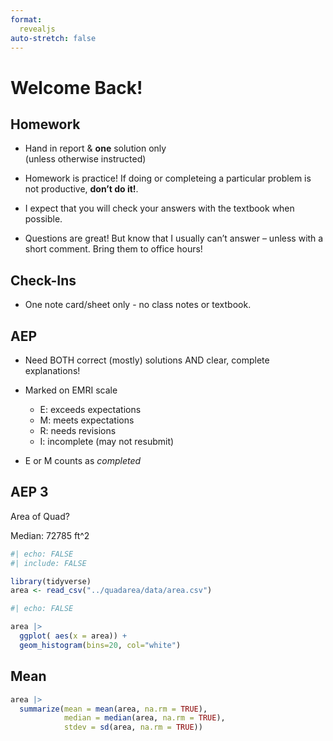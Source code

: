 ```yaml
---
format: 
  revealjs
auto-stretch: false
---
```


# Welcome Back!

## Homework

::: incremental
-   Hand in report & **one** solution only <br> (unless otherwise instructed)

-   Homework is practice! If doing or completeing a particular problem is not productive, **don't do it!**.

-   I expect that you will check your answers with the textbook when possible.

-   Questions are great! But know that I usually can't answer -- unless with a short comment. Bring them to office hours!
:::

## Check-Ins

-   One note card/sheet only - no class notes or textbook.

## AEP

-   Need BOTH correct (mostly) solutions AND clear, complete explanations!

-   Marked on EMRI scale

    -   E: exceeds expectations
    -   M: meets expectations
    -   R: needs revisions
    -   I: incomplete (may not resubmit)

-   E or M counts as *completed*

## AEP 3
Area of Quad?

Median: 72785 ft^2

```r
#| echo: FALSE
#| include: FALSE

library(tidyverse)
area <- read_csv("../quadarea/data/area.csv")

```


```r
#| echo: FALSE

area |>
  ggplot( aes(x = area)) +
  geom_histogram(bins=20, col="white")
```

## Mean
```r
area |>
  summarize(mean = mean(area, na.rm = TRUE), 
            median = median(area, na.rm = TRUE),
            stdev = sd(area, na.rm = TRUE))

```

